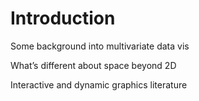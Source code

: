 # Introduction {#intro}

Some background into multivariate data vis

What's different about space beyond 2D

Interactive and dynamic graphics literature
